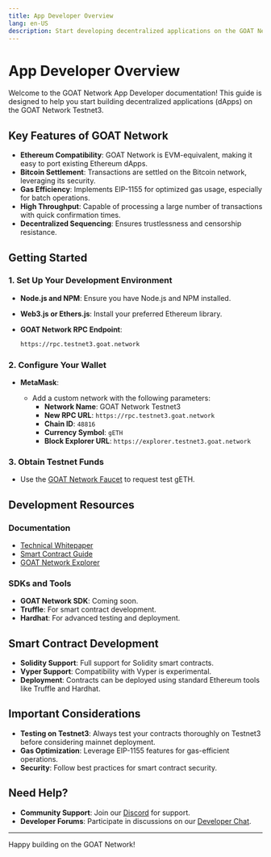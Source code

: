 ```yaml
---
title: App Developer Overview
lang: en-US
description: Start developing decentralized applications on the GOAT Network Testnet3.
---
```


# App Developer Overview

Welcome to the GOAT Network App Developer documentation! This guide is designed to help you start building decentralized applications (dApps) on the GOAT Network Testnet3.

## Key Features of GOAT Network

- **Ethereum Compatibility**: GOAT Network is EVM-equivalent, making it easy to port existing Ethereum dApps.
- **Bitcoin Settlement**: Transactions are settled on the Bitcoin network, leveraging its security.
- **Gas Efficiency**: Implements EIP-1155 for optimized gas usage, especially for batch operations.
- **High Throughput**: Capable of processing a large number of transactions with quick confirmation times.
- **Decentralized Sequencing**: Ensures trustlessness and censorship resistance.

## Getting Started

### 1. Set Up Your Development Environment

- **Node.js and NPM**: Ensure you have Node.js and NPM installed.
- **Web3.js or Ethers.js**: Install your preferred Ethereum library.
- **GOAT Network RPC Endpoint**:

  ```bash
  https://rpc.testnet3.goat.network
  ```

### 2. Configure Your Wallet

- **MetaMask**:

  - Add a custom network with the following parameters:
    - **Network Name**: GOAT Network Testnet3
    - **New RPC URL**: `https://rpc.testnet3.goat.network`
    - **Chain ID**: `48816`
    - **Currency Symbol**: `gETH`
    - **Block Explorer URL**: `https://explorer.testnet3.goat.network`

### 3. Obtain Testnet Funds

- Use the [GOAT Network Faucet](https://faucet.testnet3.goat.network) to request test gETH.

## Development Resources

### Documentation

- [Technical Whitepaper](https://drive.google.com/file/d/1U-thxS4DRfSTOsLxC2ezQNk1KNrrLBd3/view)
- [Smart Contract Guide](./contracts/solidity)
- [GOAT Network Explorer](https://explorer.testnet3.goat.network)

### SDKs and Tools

- **GOAT Network SDK**: Coming soon.
- **Truffle**: For smart contract development.
- **Hardhat**: For advanced testing and deployment.

## Smart Contract Development

- **Solidity Support**: Full support for Solidity smart contracts.
- **Vyper Support**: Compatibility with Vyper is experimental.
- **Deployment**: Contracts can be deployed using standard Ethereum tools like Truffle and Hardhat.

## Important Considerations

- **Testing on Testnet3**: Always test your contracts thoroughly on Testnet3 before considering mainnet deployment.
- **Gas Optimization**: Leverage EIP-1155 features for gas-efficient operations.
- **Security**: Follow best practices for smart contract security.

## Need Help?

- **Community Support**: Join our [Discord](https://discord.gg/goatnetwork) for support.
- **Developer Forums**: Participate in discussions on our [Developer Chat](https://t.me/+5JwHzveSo4IxMGY5).

---

Happy building on the GOAT Network!